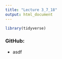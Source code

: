 ```yaml
---
title: "Lecture 3_7_18"
output: html_document
---
```


```r
library(tidyverse)
```

### GitHub:

* asdf